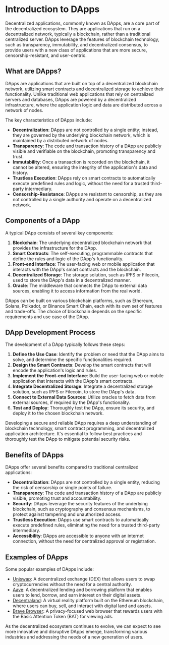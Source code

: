 
# Introduction to DApps

Decentralized applications, commonly known as DApps, are a core part of the decentralized ecosystem. They are applications that run on a decentralized network, typically a blockchain, rather than a traditional centralized server. DApps leverage the features of blockchain technology, such as transparency, immutability, and decentralized consensus, to provide users with a new class of applications that are more secure, censorship-resistant, and user-centric.

## What are DApps?

DApps are applications that are built on top of a decentralized blockchain network, utilizing smart contracts and decentralized storage to achieve their functionality. Unlike traditional web applications that rely on centralized servers and databases, DApps are powered by a decentralized infrastructure, where the application logic and data are distributed across a network of nodes.

The key characteristics of DApps include:

- **Decentralization**: DApps are not controlled by a single entity; instead, they are governed by the underlying blockchain network, which is maintained by a distributed network of nodes.
- **Transparency**: The code and transaction history of a DApp are publicly visible and verifiable on the blockchain, promoting transparency and trust.
- **Immutability**: Once a transaction is recorded on the blockchain, it cannot be altered, ensuring the integrity of the application's data and history.
- **Trustless Execution**: DApps rely on smart contracts to automatically execute predefined rules and logic, without the need for a trusted third-party intermediary.
- **Censorship-Resistance**: DApps are resistant to censorship, as they are not controlled by a single authority and operate on a decentralized network.

## Components of a DApp

A typical DApp consists of several key components:

1. **Blockchain**: The underlying decentralized blockchain network that provides the infrastructure for the DApp.
2. **Smart Contracts**: The self-executing, programmable contracts that define the rules and logic of the DApp's functionality.
3. **Front-end Interface**: The user-facing web or mobile application that interacts with the DApp's smart contracts and the blockchain.
4. **Decentralized Storage**: The storage solution, such as IPFS or Filecoin, used to store the DApp's data in a decentralized manner.
5. **Oracle**: The middleware that connects the DApp to external data sources, enabling it to access information from the real world.

<Callout type="info">
DApps can be built on various blockchain platforms, such as Ethereum, Solana, Polkadot, or Binance Smart Chain, each with its own set of features and trade-offs. The choice of blockchain depends on the specific requirements and use case of the DApp.
</Callout>

## DApp Development Process

The development of a DApp typically follows these steps:

1. **Define the Use Case**: Identify the problem or need that the DApp aims to solve, and determine the specific functionalities required.
2. **Design the Smart Contracts**: Develop the smart contracts that will encode the application's logic and rules.
3. **Implement the Front-end Interface**: Build the user-facing web or mobile application that interacts with the DApp's smart contracts.
4. **Integrate Decentralized Storage**: Integrate a decentralized storage solution, such as IPFS or Filecoin, to store the DApp's data.
5. **Connect to External Data Sources**: Utilize oracles to fetch data from external sources, if required by the DApp's functionality.
6. **Test and Deploy**: Thoroughly test the DApp, ensure its security, and deploy it to the chosen blockchain network.

<Callout type="warning">
Developing a secure and reliable DApp requires a deep understanding of blockchain technology, smart contract programming, and decentralized application architecture. It's essential to follow best practices and thoroughly test the DApp to mitigate potential security risks.
</Callout>

## Benefits of DApps

DApps offer several benefits compared to traditional centralized applications:

- **Decentralization**: DApps are not controlled by a single entity, reducing the risk of censorship or single points of failure.
- **Transparency**: The code and transaction history of a DApp are publicly visible, promoting trust and accountability.
- **Security**: DApps leverage the security features of the underlying blockchain, such as cryptography and consensus mechanisms, to protect against tampering and unauthorized access.
- **Trustless Execution**: DApps use smart contracts to automatically execute predefined rules, eliminating the need for a trusted third-party intermediary.
- **Accessibility**: DApps are accessible to anyone with an internet connection, without the need for centralized approval or registration.

## Examples of DApps

Some popular examples of DApps include:

- [Uniswap](https://uniswap.org/): A decentralized exchange (DEX) that allows users to swap cryptocurrencies without the need for a central authority.
- [Aave](https://aave.com/): A decentralized lending and borrowing platform that enables users to lend, borrow, and earn interest on their digital assets.
- [Decentraland](https://decentraland.org/): A virtual reality platform built on the Ethereum blockchain, where users can buy, sell, and interact with digital land and assets.
- [Brave Browser](https://brave.com/): A privacy-focused web browser that rewards users with the Basic Attention Token (BAT) for viewing ads.

As the decentralized ecosystem continues to evolve, we can expect to see more innovative and disruptive DApps emerge, transforming various industries and addressing the needs of a new generation of users.